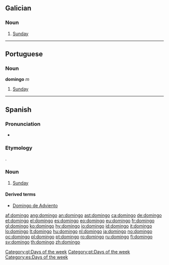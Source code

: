 {{also|Domingo}}
==Galician==
{{wikipedia|lang=gl}}

===Noun===
{{infl|gl|noun|g=m}}

# [[Sunday]]

[[Category:gl:Days of the week]]

----

==Portuguese==

===Noun===
'''domingo''' ''m''

# [[Sunday]]

[[Category:pt:Days of the week]]

----

==Spanish==

===Pronunciation===
* {{IPA|/d̪o̞ˈmĩŋgo/}}

===Etymology===
{{etyl|la|es}} {{term|dominicus|dominĭcus|lang=la}}.

===Noun===
{{es-noun-m|pl=domingos}}

# [[Sunday]]

====Derived terms====
*[[Domingo de Adviento]]

[[Category:es:Days of the week]]

[[af:domingo]]
[[ang:domingo]]
[[an:domingo]]
[[ast:domingo]]
[[ca:domingo]]
[[de:domingo]]
[[et:domingo]]
[[el:domingo]]
[[es:domingo]]
[[eo:domingo]]
[[eu:domingo]]
[[fr:domingo]]
[[gl:domingo]]
[[ko:domingo]]
[[hy:domingo]]
[[io:domingo]]
[[id:domingo]]
[[it:domingo]]
[[lo:domingo]]
[[lt:domingo]]
[[hu:domingo]]
[[nl:domingo]]
[[ja:domingo]]
[[no:domingo]]
[[oc:domingo]]
[[pl:domingo]]
[[pt:domingo]]
[[ro:domingo]]
[[ru:domingo]]
[[fi:domingo]]
[[sv:domingo]]
[[th:domingo]]
[[zh:domingo]]